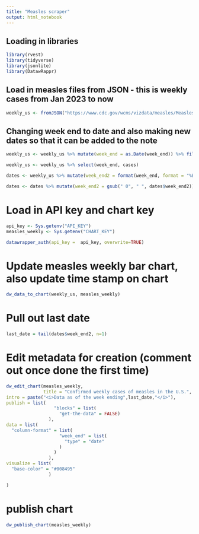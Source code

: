 ```yaml
---
title: "Measles scraper"
output: html_notebook
---
```


## Loading in libraries
```r
library(rvest)
library(tidyverse)
library(jsonlite)
library(DatawRappr)
```

## Load in measles files from JSON - this is weekly cases from Jan 2023 to now
```r
weekly_us <- fromJSON("https://www.cdc.gov/wcms/vizdata/measles/MeaslesCasesWeekly.json")
```

## Changing week end to date and also making new dates so that it can be added to the note
```r
weekly_us <- weekly_us %>% mutate(week_end = as.Date(week_end)) %>% filter(week_start > "2023-12-30")

weekly_us <- weekly_us %>% select(week_end, cases)

dates <- weekly_us %>% mutate(week_end2 = format(week_end, format = "%B %d"))

dates <- dates %>% mutate(week_end2 = gsub(" 0", " ", dates$week_end2))
```

# Load in API key and chart key
```r
api_key <- Sys.getenv("API_KEY")
measles_weekly <- Sys.getenv("CHART_KEY")

datawrapper_auth(api_key =  api_key, overwrite=TRUE)
```

# Update measles weekly bar chart, also update time stamp on chart
```r
dw_data_to_chart(weekly_us, measles_weekly)
```

# Pull out last date
```r
last_date = tail(dates$week_end2, n=1)
```

# Edit metadata for creation (comment out once done the first time)
```r
dw_edit_chart(measles_weekly, 
              title = "Confirmed weekly cases of measles in the U.S.",
intro = paste("<i>Data as of the week ending",last_date,"</i>"),
publish = list(
                  "blocks" = list(
                    "get-the-data" = FALSE)
                ),
data = list(
  "column-format" = list(
                    "week_end" = list(
                      "type" = "date"
                    )
                  )
                ),
visualize = list(
  "base-color" = "#008495"
                )

)

```

# publish chart
```r
dw_publish_chart(measles_weekly)
```